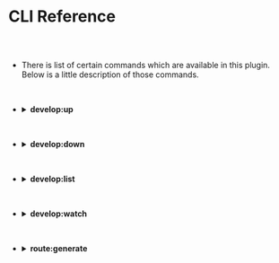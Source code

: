 
<Meta title="Engine Plugin Docs/CLI Reference" />

# CLI Reference

##

<br/>




* There is list of certain commands which are available in this plugin.
  Below is a little description of those commands.

<br/>

* <details>
  <summary>
    <strong> develop:up</strong>
  </summary>

  <br/>

  * This command will run the **Plugin Instances** inside our docker.

    In order to run the docker container of all **Plugin Instances** we have created,
    we need to run the below command:

    <br/>

    ```
    node glue develop:up
    ```

    <br/>

  * In order to run a particular **Plugin Instance** we need to run command in the below pattern:

    <br/>

    ```
    node glue develop:up <Instance-Name>
    ```

    <br/>

    For example I have already added **Glue Plugin Postgres** in my app with my instance name as
    postgres. Then in order to only start our postgres instance I need to run following command:

    <br/>

    ```
    node glue develop:up postgres
    ```

    <br/>

    **Note:** Passing instance name is optional. If we don't pass the instance name then, it will
    start running all the instances

  </details>

<br/>

* <details>
  <summary>
    <strong> develop:down</strong>
  </summary>

  <br/>

  * This command will stop running the **Plugin Instances** inside our docker.

    In order to stop the docker container of all **Plugin Instances** we have created,
    we need to run the below command:

    <br/>

    ```
    node glue develop:down
    ```

    <br/>

  * In order to stop a particular **Plugin Instance** we need to run command in the below pattern:

    <br/>

    ```
    node glue develop:down <Instance-Name>
    ```

    <br/>

    For example **Glue Plugin Postgres** is already running in my app with my instance name as
    **postgres**. Then in order to only stop our postgres instance I need to run following command:

    <br/>

    ```
    node glue develop:down postgres
    ```

    <br/>

    **Note:** Passing instance name is optional. If we don't pass the instance name then, it will
    stop all the instances

  </details>

<br/>

* <details>
  <summary>
    <strong> develop:list</strong>
  </summary>

  <br/>

  * This command will show us details of all **Plugin Instances** we have created.

    In order to show the details of all **Plugin Instances** we have created,
    we need to run the below command:

    <br/>

    ```
    node glue develop:list
    ```

    <br/>

  * In order to see the details of a particular **Plugin Instance** we need to run command in the below pattern:

    <br/>

    ```
    node glue develop:list --filter <Instance-Name>
    ```

    <br/>

    For example we need to see details of **Glue Plugin Postgres** which we have already installed in our app with
    our instance name as **postgres**. Then in order to only stop our postgres instance I need to run following
    command:

    <br/>

    ```
    node glue develop:list --filter postgres
    ```

    <br/>

    **Note:** Passing **--filter** is optional.

  </details>

<br/>

* <details>
  <summary>
    <strong> develop:watch</strong>
  </summary>

  <br/>

  * This command will run our applicaion in **watch** mode. Whenever we save changes in our
    plugin instances which have **watch() function** included in them, then this command will
    automatically restart our **instance containers**. 

    It will **watch** for all those plugin instances inside which we have implemented **watch()
    function**.

    The **watch()** function should return an array of strings. Those strings are the **file
    path** upon which our application will run on watch mode.
    
    
    In order to run this command we need to enter the following command:

    <br/>

    ```
    node glue develop:watch
    ```

    <br/>

  </details>

<br/>

* <details>
  <summary>
    <strong> route:generate</strong>
  </summary>

  <br/>

  * This command will generate router file for all the container instances.

    In order to generate router file for all the container instances, we need
    to run the following command.

    <br/>

    ```
    node glue route:generate
    ```

    <br/>

    This command will generate a **default.conf** file, which is yours main nginx 
    conf file. This file will be present at root of your project.

  </details>

<br/>